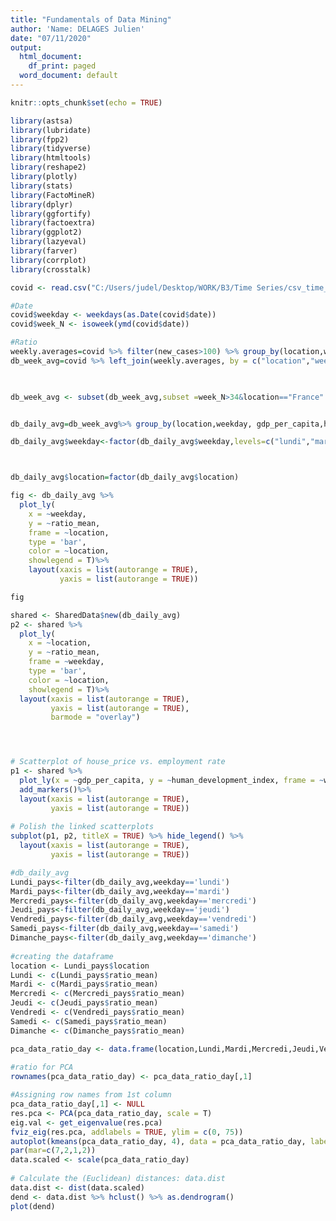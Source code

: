 ---
title: "Fundamentals of Data Mining"
author: 'Name: DELAGES Julien'
date: "07/11/2020"
output:
  html_document:
    df_print: paged
  word_document: default
---

```{r setup, include=FALSE}
knitr::opts_chunk$set(echo = TRUE)
```

```{r echo=FALSE, warning=FALSE,message=FALSE}
library(astsa)
library(lubridate)
library(fpp2)
library(tidyverse)
library(htmltools)
library(reshape2)
library(plotly)
library(stats)
library(FactoMineR)
library(dplyr)
library(ggfortify)
library(factoextra)
library(ggplot2)
library(lazyeval)
library(farver)
library(corrplot)
library(crosstalk)
```

```{r echo=FALSE, warning=FALSE,message=FALSE}
covid <- read.csv("C:/Users/judel/Desktop/WORK/B3/Time Series/csv_time_series/covid-data.csv", header=T)
```

```{r echo=FALSE, warning=FALSE,message=FALSE}
#Date
covid$weekday <- weekdays(as.Date(covid$date))
covid$week_N <- isoweek(ymd(covid$date))

#Ratio
weekly.averages=covid %>% filter(new_cases>100) %>% group_by(location,week_N) %>% summarize(weekly.mean=mean(new_cases, na.rm=T))
db_week_avg=covid %>% left_join(weekly.averages, by = c("location","week_N")) %>% filter(new_cases>100) %>% mutate(ratio.cases=new_cases/weekly.mean)

 

db_week_avg <- subset(db_week_avg,subset =week_N>34&location=="France"|location=="Russia"|location=="India"|location=="United States"|location=="Brazil"|location=="Italy"|location=="Mexico"|location=="Sweden"|location=="Germany")


db_daily_avg=db_week_avg%>% group_by(location,weekday, gdp_per_capita,human_development_index) %>% summarize(ratio_mean=mean(ratio.cases, na.rm=T))

db_daily_avg$weekday<-factor(db_daily_avg$weekday,levels=c("lundi","mardi","mercredi","jeudi","vendredi","samedi","dimanche"),ordered=TRUE)



db_daily_avg$location=factor(db_daily_avg$location)

fig <- db_daily_avg %>%
  plot_ly(
    x = ~weekday,
    y = ~ratio_mean,
    frame = ~location,
    type = 'bar',
    color = ~location,
    showlegend = T)%>%
    layout(xaxis = list(autorange = TRUE),
           yaxis = list(autorange = TRUE))

fig

shared <- SharedData$new(db_daily_avg)
p2 <- shared %>%
  plot_ly(
    x = ~location,
    y = ~ratio_mean,
    frame = ~weekday,
    type = 'bar',
    color = ~location,
    showlegend = T)%>%
  layout(xaxis = list(autorange = TRUE),
         yaxis = list(autorange = TRUE),
         barmode = "overlay")




# Scatterplot of house_price vs. employment rate
p1 <- shared %>%
  plot_ly(x = ~gdp_per_capita, y = ~human_development_index, frame = ~weekday, hoverinfo = "text", text = ~location)%>%
  add_markers()%>%
  layout(xaxis = list(autorange = TRUE),
         yaxis = list(autorange = TRUE))
  
# Polish the linked scatterplots
subplot(p1, p2, titleX = TRUE) %>% hide_legend() %>%
  layout(xaxis = list(autorange = TRUE),
         yaxis = list(autorange = TRUE))
```


```{r echo=FALSE, warning=FALSE,message=FALSE}
#db_daily_avg
Lundi_pays<-filter(db_daily_avg,weekday=='lundi')
Mardi_pays<-filter(db_daily_avg,weekday=='mardi')
Mercredi_pays<-filter(db_daily_avg,weekday=='mercredi')
Jeudi_pays<-filter(db_daily_avg,weekday=='jeudi')
Vendredi_pays<-filter(db_daily_avg,weekday=='vendredi')
Samedi_pays<-filter(db_daily_avg,weekday=='samedi')
Dimanche_pays<-filter(db_daily_avg,weekday=='dimanche')
 
#creating the dataframe 
location <- Lundi_pays$location
Lundi <- c(Lundi_pays$ratio_mean)
Mardi <- c(Mardi_pays$ratio_mean)
Mercredi <- c(Mercredi_pays$ratio_mean)
Jeudi <- c(Jeudi_pays$ratio_mean)
Vendredi <- c(Vendredi_pays$ratio_mean)
Samedi <- c(Samedi_pays$ratio_mean)
Dimanche <- c(Dimanche_pays$ratio_mean)

pca_data_ratio_day <- data.frame(location,Lundi,Mardi,Mercredi,Jeudi,Vendredi,Samedi,Dimanche)
 
#ratio for PCA
rownames(pca_data_ratio_day) <- pca_data_ratio_day[,1] 

#Assigning row names from 1st column
pca_data_ratio_day[,1] <- NULL
res.pca <- PCA(pca_data_ratio_day, scale = T)
eig.val <- get_eigenvalue(res.pca)
fviz_eig(res.pca, addlabels = TRUE, ylim = c(0, 75))
autoplot(kmeans(pca_data_ratio_day, 4), data = pca_data_ratio_day, label = TRUE, loadings.label.vjust = 1.2)
par(mar=c(7,2,1,2))
data.scaled <- scale(pca_data_ratio_day)
 
# Calculate the (Euclidean) distances: data.dist
data.dist <- dist(data.scaled)
dend <- data.dist %>% hclust() %>% as.dendrogram()
plot(dend)
```
